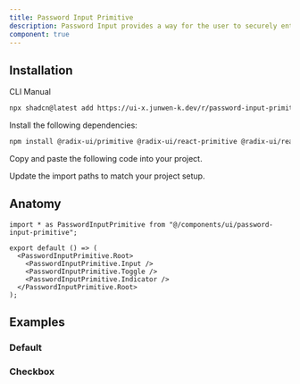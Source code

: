 ```yaml
---
title: Password Input Primitive
description: Password Input provides a way for the user to securely enter a password, with the ability to toggle the visibility of the password.
component: true
---
```


<ComponentPreview name="password-input-primitive-demo" />

## Installation

<Tabs defaultValue="cli">

<TabsList>
  <TabsTrigger value="cli">CLI</TabsTrigger>
  <TabsTrigger value="manual">Manual</TabsTrigger>
</TabsList>
<TabsContent value="cli">

```bash
npx shadcn@latest add https://ui-x.junwen-k.dev/r/password-input-primitive.json
```

</TabsContent>

<TabsContent value="manual">

<Steps>

<Step>Install the following dependencies:</Step>

```bash
npm install @radix-ui/primitive @radix-ui/react-primitive @radix-ui/react-use-controllable-state
```

<Step>Copy and paste the following code into your project.</Step>

<ComponentSource name="password-input-primitive" />

<Step>Update the import paths to match your project setup.</Step>

</Steps>

</TabsContent>

</Tabs>

## Anatomy

```tsx
import * as PasswordInputPrimitive from "@/components/ui/password-input-primitive";

export default () => (
  <PasswordInputPrimitive.Root>
    <PasswordInputPrimitive.Input />
    <PasswordInputPrimitive.Toggle />
    <PasswordInputPrimitive.Indicator />
  </PasswordInputPrimitive.Root>
);
```

## Examples

### Default

<ComponentPreview name="password-input-primitive-demo" />

### Checkbox

<ComponentPreview name="password-input-primitive-checkbox" />
